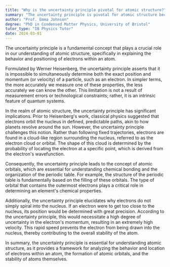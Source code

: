 ```yaml
---
title: "Why is the uncertainty principle pivotal for atomic structure?"
summary: "The uncertainty principle is pivotal for atomic structure because it explains the behaviour and location of electrons in an atom."
author: "Prof. Emma Johnson"
degree: "PhD in Condensed Matter Physics, University of Bristol"
tutor_type: "IB Physics Tutor"
date: 2024-03-01
---
```


The uncertainty principle is a fundamental concept that plays a crucial role in our understanding of atomic structure, specifically in explaining the behavior and positioning of electrons within an atom.

Formulated by Werner Heisenberg, the uncertainty principle asserts that it is impossible to simultaneously determine both the exact position and momentum (or velocity) of a particle, such as an electron. In simpler terms, the more accurately we measure one of these properties, the less accurately we can know the other. This limitation is not a result of measurement errors or technological constraints; rather, it is an intrinsic feature of quantum systems.

In the realm of atomic structure, the uncertainty principle has significant implications. Prior to Heisenberg's work, classical physics suggested that electrons orbit the nucleus in defined, predictable paths, akin to how planets revolve around the sun. However, the uncertainty principle challenges this notion. Rather than following fixed trajectories, electrons are found in a cloud-like region surrounding the nucleus, referred to as the electron cloud or orbital. The shape of this cloud is determined by the probability of locating the electron at a specific point, which is derived from the electron's wavefunction.

Consequently, the uncertainty principle leads to the concept of atomic orbitals, which are essential for understanding chemical bonding and the organization of the periodic table. For example, the structure of the periodic table is fundamentally based on the filling of these orbitals. The type of orbital that contains the outermost electrons plays a critical role in determining an element's chemical properties.

Additionally, the uncertainty principle elucidates why electrons do not simply spiral into the nucleus. If an electron were to get too close to the nucleus, its position would be determined with great precision. According to the uncertainty principle, this would necessitate a high degree of uncertainty in the electron's momentum, resulting in an extremely high velocity. This rapid speed prevents the electron from being drawn into the nucleus, thereby contributing to the overall stability of the atom.

In summary, the uncertainty principle is essential for understanding atomic structure, as it provides a framework for analyzing the behavior and location of electrons within an atom, the formation of atomic orbitals, and the stability of atoms themselves.
    